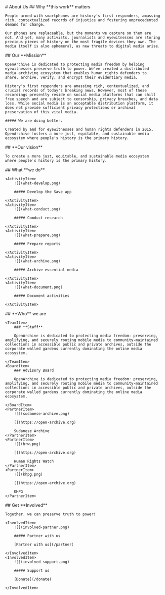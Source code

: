 
<HeaderSection>
    # About Us

</HeaderSection>
<BeliefsSection>
    ## Why **this work** matters

    People armed with smartphones are history's first responders, amassing rich, contextualized records of injustice and fostering unprecedented demand for change.

    Our phones are replaceable, but the moments we capture on them are not. And yet, many activists, journalists and eyewitnesses are storing precious pieces of history on the most fragile devices they own. The media itself is also ephemeral, as new threats to digital media arise.

</BeliefsSection>
<MissionSection>
    ## Our **Mission**

    OpenArchive is dedicated to protecting media freedom by helping eyewitnesses preserve truth to power. We've created a distributed media archiving ecosystem that enables human rights defenders to share, archive, verify, and encrypt their evidentiary media.

    History's first responders are amassing rich, contextualized, and crucial records of today's breaking news. However, most of these recordings presently reside on social media platforms that can chill free speech and are subject to censorship, privacy breaches, and data loss. While social media is an acceptable distribution platform, it does not provide sufficient privacy protections or archival preservation of this vital media.

    ##### We are doing better.

    Created by and for eyewitnesses and human rights defenders in 2015, OpenArchive fosters a more just, equitable, and sustainable media ecosystem where people's history is the primary history.

</MissionSection>
<VisionSection>
    ## **Our vision**

    To create a more just, equitable, and sustainable media ecosystem where people's history is the primary history.

</VisionSection>
<ActivitiesSection>
    ## What **we do**

    <ActivityItem>
        ![](what-develop.png)

        ##### Develop the Save app

    </ActivityItem>
    <ActivityItem>
        ![](what-conduct.png)

        ##### Conduct research

    </ActivityItem>
    <ActivityItem>
        ![](what-prepare.png)

        ##### Prepare reports

    </ActivityItem>
    <ActivityItem>
        ![](what-archive.png)

        ##### Archive essential media

    </ActivityItem>
    <ActivityItem>
        ![](what-document.png)

        ##### Document activities

    </ActivityItem>

</ActivitiesSection>
<PartnersSection>
    ## **Who** we are

    <TeamItem>
        ### **Staff**

        OpenArchive is dedicated to protecting media freedom: preserving, amplifying, and securely routing mobile media to community-maintained collections in accessible public and private archives, outside the corporate walled gardens currently dominating the online media ecosystem.

    </TeamItem>
    <BoardItem>
        ### Advisory Board

        OpenArchive is dedicated to protecting media freedom: preserving, amplifying, and securely routing mobile media to community-maintained collections in accessible public and private archives, outside the corporate walled gardens currently dominating the online media ecosystem.

    </BoardItem>
    <PartnerItem>
        ![](sudanese-archive.png)

        [](https://open-archive.org)

        Sudanese Archive
    </PartnerItem>
    <PartnerItem>
        ![](hrw.png)

        [](https://open-archive.org)

        Human Rights Watch
    </PartnerItem>
    <PartnerItem>
        ![](khpg.png)

        [](https://open-archive.org)

        KHPG
    </PartnerItem>

</PartnersSection>
<InvolvedSection>
    ## Get **Involved**

    Together, we can preserve truth to power!

    <InvolvedItem>
        ![](involved-partner.png)

        ##### Partner with us

        [Partner with us](/partner)

    </InvolvedItem>
    <InvolvedItem>
        ![](involved-support.png)

        ##### Support us

        [Donate](/donate)

    </InvolvedItem>

</InvolvedSection>
